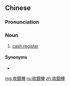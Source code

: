 {{also|收银机}}
==Chinese==
{{zh-forms|s=收银机|type=21}}
{{wikipedia|lang=zh}}

===Pronunciation===
{{zh-pron
|m=shōuyínjī
|c=sau1 ngan4-2 gei1
|mn=siu-gîn-ki/siu-gûn-ki
|cat=n
}}

===Noun===
{{zh-noun}}

# [[cash register]]

====Synonyms====
* {{zh-l|現金出納機}}

[[mg:收銀機]]
[[ru:收銀機]]
[[zh:收銀機]]
